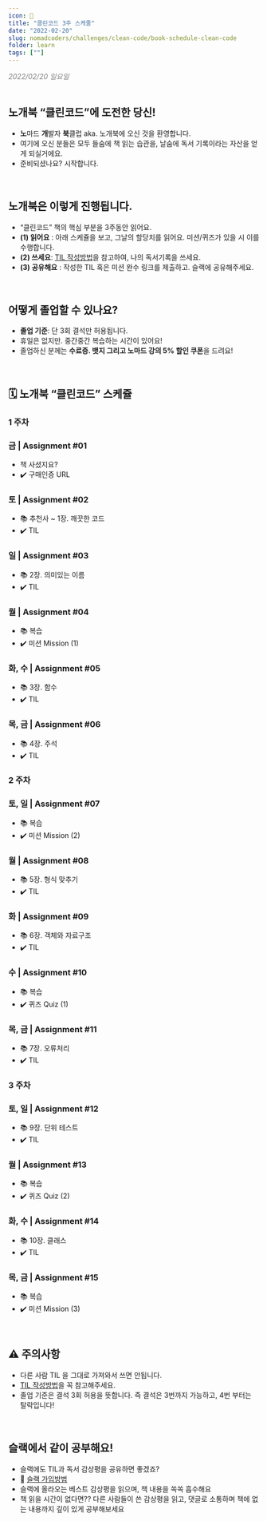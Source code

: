 ```yaml
---
icon: 📖
title: "클린코드 3주 스케줄"
date: "2022-02-20"
slug: nomadcoders/challenges/clean-code/book-schedule-clean-code
folder: learn
tags: [""]
---
```


<div style="color:gray; font-style:italic;">2022/02/20 일요일</div>

<br />

## 노개북 “클린코드”에 도전한 당신!

- **노**마드 **개**발자 **북**클럽 aka. 노개북에 오신 것을 환영합니다.
- 여기에 오신 분들은 모두 들숨에 책 읽는 습관을, 날숨에 독서 기록이라는 자산을 얻게 되실거에요.
- 준비되셨나요? 시작합니다.

<br />

## 노개북은 이렇게 진행됩니다.

- “클린코드” 책의 핵심 부분을 3주동안 읽어요.
- **(1) 읽어요** : 아래 스케쥴을 보고, 그날의 할당치를 읽어요. 미션/퀴즈가 있을 시 이를 수행합니다.
- **(2) 쓰세요**: [TIL 작성방법](/nomadcoders/challenges/clean-code/book-til)을 참고하여, 나의 독서기록을 쓰세요.
- **(3) 공유해요** : 작성한 TIL 혹은 미션 완수 링크를 제출하고. 슬랙에 공유해주세요.

<br />

## 어떻게 졸업할 수 있나요?

- **졸업 기준**: 단 3회 결석만 허용됩니다.
- 휴일은 없지만. 중간중간 복습하는 시간이 있어요!
- 졸업하신 분께는 **수료증. 뱃지 그리고 노마드 강의 5% 할인 쿠폰**을 드려요!

<br />

## 🗓 노개북 “클린코드” 스케쥴

### 1 주차

### 금 | Assignment #01

- 책 사셨지요?
- ✔️ 구매인증 URL

### 토 | Assignment #02

- 📚 추천사 ~ 1장. 깨끗한 코드
- ✔️ TIL

### 일 | Assignment #03

- 📚 2장. 의미있는 이름
- ✔️ TIL

### 월 | Assignment #04

- 📚 복습
- ✔️ 미션 Mission (1)

### 화, 수 | Assignment #05

- 📚 3장. 함수
- ✔️ TIL

### 목, 금 | Assignment #06

- 📚 4장. 주석
- ✔️ TIL

### 2 주차

### 토, 일 | Assignment #07

- 📚 복습
- ✔️ 미션 Mission (2)

### 월 | Assignment #08

- 📚 5장. 형식 맞추기
- ✔️ TIL

### 화 | Assignment #09

- 📚 6장. 객체와 자료구조
- ✔️ TIL

### 수 | Assignment #10

- 📚 복습
- ✔️ 퀴즈 Quiz (1)

### 목, 금 | Assignment #11

- 📚 7장. 오류처리
- ✔️ TIL

### 3 주차

### 토, 일 | Assignment #12

- 📚 9장. 단위 테스트
- ✔️ TIL

### 월 | Assignment #13

- 📚 복습
- ✔️ 퀴즈 Quiz (2)

### 화, 수 | Assignment #14

- 📚 10장. 클래스
- ✔️ TIL

### 목, 금 | Assignment #15

- 📚 복습
- ✔️ 미션 Mission (3)

<br />

## ⚠️ 주의사항

- 다른 사람 TIL 을 그대로 가져와서 쓰면 안됩니다.
- [TIL 작성방법](/nomadcoders/challenges/clean-code/book-til)을 꼭 참고해주세요.
- 졸업 기준은 결석 3회 허용을 뜻합니다. 즉 결석은 3번까지 가능하고, 4번 부터는 탈락입니다!

<br />

## 슬랙에서 같이 공부해요!

- 슬랙에도 TIL과 독서 감상평을 공유하면 좋겠죠?
- 🎈 [슬랙 가입방법](https://nomadcoders.co/faq/community/slack)
- 슬랙에 올라오는 베스트 감상평을 읽으며, 책 내용을 쏙쏙 흡수해요
- 책 읽을 시간이 없다면?? 다른 사람들이 쓴 감상평을 읽고, 댓글로 소통하며 책에 없는 내용까지 깊이 있게 공부해보세요
